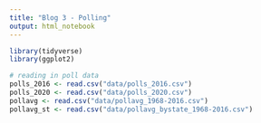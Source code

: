 ```yaml
---
title: "Blog 3 - Polling"
output: html_notebook
---
```


```r

library(tidyverse)
library(ggplot2)

# reading in poll data
polls_2016 <- read.csv("data/polls_2016.csv")
polls_2020 <- read.csv("data/polls_2020.csv")
pollavg <- read.csv("data/pollavg_1968-2016.csv")
pollavg_st <- read.csv("data/pollavg_bystate_1968-2016.csv")

```

